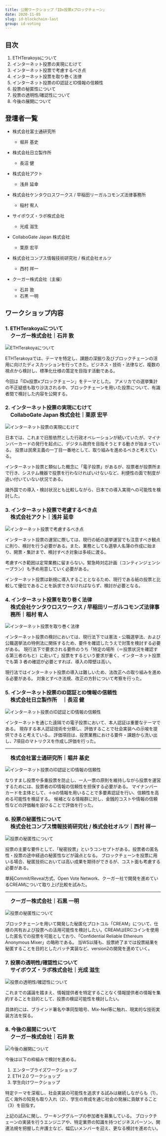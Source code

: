 ```yaml
---
title: 公開ワークショップ「IDx投票xブロックチェーン」
date: 2020-11-05
slug: id-blockchain-last
group: id-voting
---
```


## 目次

1. ETHTerakoyaについて
2. インターネット投票の実現にむけて
3. インターネット投票で考慮するべき点
4. インターネット投票を取り巻く法律
5. インターネット投票のID認証とID情報の信頼性
6. 投票の秘匿性について
7. 投票の透明性/確認性について
8. 今後の展開について

## 登壇者一覧

- 株式会社富士通研究所

  - 堀井 基史

- 株式会社日立製作所

  - 長沼 健

- 株式会社アクト

  - 浅井 延幸

- 株式会社ケンタウロスワークス / 早稲田リーガルコモンズ法律事務所

  - 稲村 宥人

- サイボウズ・ラボ株式会社

  - 光成 滋生

- CollaboGate Japan 株式会社

  - 栗原 宏平

- 株式会社コンプス情報技術研究社 / 株式会社オルツ

  - 西村 祥一

* クーガー株式会社（主催）

  - 石井 敦
  - 石黒 一明

## ワークショップ内容

### 1. ETHTerakoyaについて
<p style="margin-top: -1em;font-weight: bold;font-size: 1.2em;margin-left: 1em;">クーガー株式会社｜石井 敦</p>

![ETHTerakoyaについて](./images/section1.png)
<!--
<p style="text-align: right;font-weight:bold;">ファイルダウンロードは<a href="./images/1_terakoya-workshop-introduction.pdf">こちら</a></p>
-->
ETHTerakoyaでは、テーマを特定し、課題の深掘り及びブロックチェーンの活用に向けたディスカッションを行ってきた。ビジネス・技術・法律など、複数の視点から検討し、標準化仕様の策定を目指す活動である。

今回は「IDx投票xブロックチェーン」をテーマとした。
アメリカでの選挙集計の不正疑惑も取り沙汰される中、ブロックチェーンを用いた投票について、有識者間で検討した内容を公開する。

### 2. インターネット投票の実現にむけて
<p style="margin-top: -1em;font-weight: bold;font-size: 1.2em;margin-left: 1em;">CollaboGate Japan 株式会社｜栗原 宏平</p>

![インターネット投票の実現にむけて](./images/section2.png)

日本では、これまで旧態依然とした行政オペレーションが続いていたが、マイナンバーカードの発行を起点に、デジタル政府を目指そうとする動きが始まっている。
投票は民衆主義の一丁目一番地として、取り組みを進めるべきと考えている。

インターネット投票と類似した概念に「電子投票」があるが、投票者が投票所まで行き、システム機器で投票を行わなければいけないなど、利便性の面で制度が追い付いていない状況である。

諸外国での導入・検討状況とも比較しながら、日本での導入実現への可能性を検討した。

### 3. インターネット投票で考慮するべき点
<p style="margin-top: -1em;font-weight: bold;font-size: 1.2em;margin-left: 1em;">株式会社アクト｜浅井 延幸</p>

![インターネット投票で考慮するべき点](./images/section3.png)

インターネット投票の運営に際しては、現行の紙の選挙運営でも注意すべき観点に則り、検討を行う必要がある。また、業務としても選挙人名簿の作成に始まり、開票・集計まで、検討すべき対象は多岐に渡る。

考慮すべき範囲は定常業務に留まらない。緊急時対応計画（コンティンジェンシープラン）も予め用意していく必要がある。

インターネット投票は新規に導入することとなるため、現行である紙の投票と比較して優位であることを訴求できなければならず、検討が必要となる。

### 4. インターネット投票を取り巻く法律

<p style="margin-top: -1em;font-weight: bold;font-size: 1.2em;margin-left: 1em;">株式会社ケンタウロスワークス / 早稲田リーガルコモンズ法律事務所｜稲村 宥人</p>

![インターネット投票を取り巻く法律](./images/section4.png)

インターネット投票の検討においては、現行法下では憲法・公職選挙法、および公職選挙法の特例法に関係するため、要件を確認したうえで対策を検討する必要がある。
現行法下で要求される要件のうち「特定の場所（＝投票状況を確認する第三者のもと）に赴いて」投票をするという要求が重く、インターネット投票でも第 3 者の確認が必要とすれば、導入の障壁は高い。

現行法ではインターネット投票の導入は難しいため、法改正への取り組みを進める必要がある。
対象とすべき法規、改正の方針について考察を行った。

### 5. インターネット投票のID認証とID情報の信頼性
<p style="margin-top: -1em;font-weight: bold;font-size: 1.2em;margin-left: 1em;">株式会社日立製作所　｜長沼 健</p>

![インターネット投票のID認証とID情報の信頼性](./images/section5.png)

インターネットを通じた遠隔での電子投票において、本人認証は重要なテーマである。
現存する本人認証技術を分類し、評価することで社会実装への示唆を提供できると考えている。
評価項目は、投票業務における要件・課題から洗い出し、7項目のマトリクスを作成し評価を行った。

---

<p style="font-weight: bold;font-size: 1.2em;margin-left: 1em;">株式会社富士通研究所｜堀井 基史</p>

![インターネット投票のID認証とID情報の信頼性](./images/section6.png)

なりすまし投票や多重投票を防止し、一人一票の原則を維持しながら投票を運営するためには、投票者のID情報の信頼性を担保する必要がある。
マイナンバーカードを主体として、＋αの情報を用いることで多要素認証を行い、信頼性を高める可能性を検証する。
候補となる情報群に対し、金銭的コストや情報の信頼性などの評価軸を設けることで評価を行った。

### 6. 投票の秘匿性について

<p style="margin-top: -1em;font-weight: bold;font-size: 1.2em;margin-left: 1em;">株式会社コンプス情報技術研究社 / 株式会社オルツ｜西村 祥一</p>

![投票の秘匿性について](./images/section7.png)

投票の主要な要件として、「秘密投票」というコンセプトがある。投票者の匿名性・投票の途中経過の秘匿性などが論点となる。
ブロックチェーンを投票に用いる場合、秘匿技術においては高い成果を期待ができるが、コスト面も考慮する必要がある。

単純Commit/Reveal方式、Open Vote Network、クーガー社で開発を進めているCREAMについて取り上げ比較を試みた。

---

<p style="font-weight: bold;font-size: 1.2em;margin-left: 1em;">クーガー株式会社｜石黒 一明</p>

![投票の秘匿性について](./images/section8.png)

ブロックチェーンを用いて開発した秘匿化プロトコル「CREAM」について、仕様の共有および投票への活用可能性を検討したい。CREAMはERCコインを使用した匿名での投票を可能としており、「Confidential Reliable Ethereum Anonymous Mixer」の略称である。
当WS以降も、投票終了までは投票結果を秘匿することを目的としたバッチ実装など、version2の開発を進めていく。

### 7. 投票の透明性/確認性について

<p style="margin-top: -1em;font-weight: bold;font-size: 1.2em;margin-left: 1em;">サイボウズ・ラボ株式会社｜光成 滋生</p>

![投票の透明性/確認性について](./images/section9.png)

これまでの議論を踏まえ、情報提供者を特定することなく情報提供者の情報を集約することを目的として、投票の検証可能性を検討したい。

具体的には、ブラインド署名や準同型暗号、Mix-Net等に触れ、現実的な技術実装方法を探る。

### 8. 今後の展開について

<p style="margin-top: -1em;font-weight: bold;font-size: 1.2em;margin-left: 1em;">クーガー株式会社｜石井 敦</p>

![今後の展開について](./images/section10.png)

今後は以下の枠組みで検討を進める。
1. エンタープライズワークショップ
2. ETH 2.0 ワークショップ
3. 学生向けワークショップ

特定テーマを深堀し、社会実装の可能性を追求する試みは継続しながらも（1）、広く海外の知見も取り入れ（2）、学生の育成を通じ社会の発展に貢献すること（3）を目指す。

上記の試みに関し、ワーキンググループの参加者を募集している。
ブロックチェーンの実装を行うエンジニアや、特定業界の知識を持つビジネスパーソン、関連法規を把握した弁護士など、幅広いメンバーを迎え、更なる検討を進めたい。

